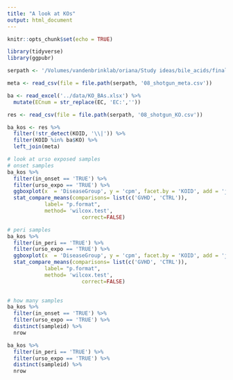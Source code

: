 ```yaml
---
title: "A look at KOs"
output: html_document
---
```


```r
knitr::opts_chunk$set(echo = TRUE)
```

```r
library(tidyverse)
library(ggpubr)
```

```r
serpath <- '/Volumes/vandenbrinklab/oriana/Study ideas/bile_acids/final_datasets/'

meta <- read_csv(file = file.path(serpath, '08_shotgun_meta.csv'))

ba <- read_excel('../data/KO_BAs.xlsx') %>% 
  mutate(ECnum = str_replace(EC, 'EC:',''))

res <- read_csv(file = file.path(serpath, '08_shotgun_KO.csv'))

ba_kos <- res %>% 
  filter(!str_detect(KOID, '\\|')) %>% 
  filter(KOID %in% ba$KO) %>% 
  left_join(meta)
```

```r
# look at urso exposed samples
# onset samples
ba_kos %>% 
  filter(in_onset == 'TRUE') %>% 
  filter(urso_expo == 'TRUE') %>% 
  ggboxplot(x  = 'DiseaseGroup', y = 'cpm', facet.by = 'KOID', add = 'jitter') +
  stat_compare_means(comparisons= list(c('GVHD', 'CTRL')),
            label= "p.format",
            method= 'wilcox.test',
						correct=FALSE)

# peri samples
ba_kos %>% 
  filter(in_peri == 'TRUE') %>% 
  filter(urso_expo == 'TRUE') %>% 
  ggboxplot(x  = 'DiseaseGroup', y = 'cpm', facet.by = 'KOID', add = 'jitter') +
  stat_compare_means(comparisons= list(c('GVHD', 'CTRL')),
            label= "p.format",
            method= 'wilcox.test',
						correct=FALSE)

 
# how many samples 
ba_kos %>% 
  filter(in_onset == 'TRUE') %>% 
  filter(urso_expo == 'TRUE') %>% 
  distinct(sampleid) %>% 
  nrow

ba_kos %>% 
  filter(in_peri == 'TRUE') %>% 
  filter(urso_expo == 'TRUE') %>% 
  distinct(sampleid) %>% 
  nrow
```

